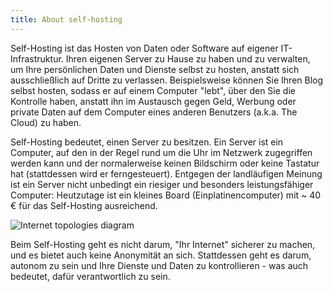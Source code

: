 ```yaml
---
title: About self-hosting
---
```


Self-Hosting ist das Hosten von Daten oder Software auf eigener IT-Infrastruktur.
Ihren eigenen Server zu Hause zu haben und zu verwalten, um Ihre persönlichen Daten und Dienste selbst zu hosten, anstatt sich ausschließlich auf Dritte zu verlassen. Beispielsweise können Sie Ihren Blog selbst hosten, sodass er auf einem Computer "lebt", über den Sie die Kontrolle haben, anstatt ihn im Austausch gegen Geld, Werbung oder private Daten auf dem Computer eines anderen Benutzers (a.k.a. The Cloud) zu haben.

Self-Hosting bedeutet, einen Server zu besitzen. Ein Server ist ein Computer, auf den in der Regel rund um die Uhr im Netzwerk zugegriffen werden kann und der normalerweise keinen Bildschirm oder keine Tastatur hat (stattdessen wird er ferngesteuert). Entgegen der landläufigen Meinung ist ein Server nicht unbedingt ein riesiger und besonders leistungsfähiger Computer: Heutzutage ist ein kleines Board (Einplatinencomputer) mit ~ 40 € für das Self-Hosting ausreichend.

![Internet topologies diagram](/img/internet_topologies.png)

Beim Self-Hosting geht es nicht darum, "Ihr Internet" sicherer zu machen, und es bietet auch keine Anonymität an sich. Stattdessen geht es darum, autonom zu sein und Ihre Dienste und Daten zu kontrollieren - was auch bedeutet, dafür verantwortlich zu sein.
